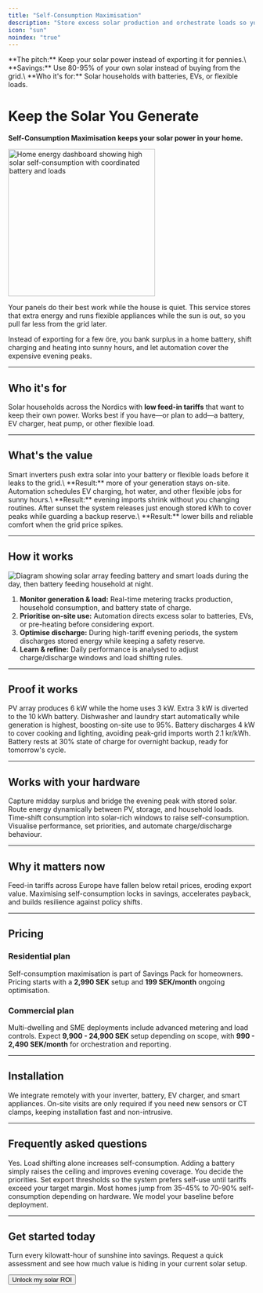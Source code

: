 ```yaml
---
title: "Self-Consumption Maximisation"
description: "Store excess solar production and orchestrate loads so you keep and use your own energy."
icon: "sun"
noindex: "true"
---
```


<Info>
**The pitch:** Keep your solar power instead of exporting it for pennies.\
**Savings:** Use 80-95% of your own solar instead of buying from the grid.\
**Who it's for:** Solar households with batteries, EVs, or flexible loads.
</Info>

# Keep the Solar You Generate

**Self-Consumption Maximisation keeps your solar power in your home.**

<img
  src="/images/hero-light.png"
  alt="Home energy dashboard showing high solar self-consumption with coordinated battery and loads"
  noZoom={true}
  height="300"
  className="rounded-xl"
/>

Your panels do their best work while the house is quiet. This service stores that extra energy and runs flexible appliances while the sun is out, so you pull far less from the grid later.

Instead of exporting for a few öre, you bank surplus in a home battery, shift charging and heating into sunny hours, and let automation cover the expensive evening peaks.

---

## Who it's for

Solar households across the Nordics with **low feed-in tariffs** that want to keep their own power. Works best if you have—or plan to add—a battery, EV charger, heat pump, or other flexible load.

---

## What's the value

<CardGroup cols={1}>
  <Card title="Capture midday surplus" icon="sun">
    Smart inverters push extra solar into your battery or flexible loads before it leaks to the grid.\
    **Result:** more of your generation stays on-site.
  </Card>
  <Card title="Run big loads when sunshine is free" icon="brain">
    Automation schedules EV charging, hot water, and other flexible jobs for sunny hours.\
    **Result:** evening imports shrink without you changing routines.
  </Card>
  <Card title="Use stored energy at night" icon="battery-charging">
    After sunset the system releases just enough stored kWh to cover peaks while guarding a backup reserve.\
    **Result:** lower bills and reliable comfort when the grid price spikes.
  </Card>
</CardGroup>

---

## How it works

![Diagram showing solar array feeding battery and smart loads during the day, then battery feeding household at night.](/images/hero-dark.png)

1. **Monitor generation & load:** Real-time metering tracks production, household consumption, and battery state of charge.
2. **Prioritise on-site use:** Automation directs excess solar to batteries, EVs, or pre-heating before considering export.
3. **Optimise discharge:** During high-tariff evening periods, the system discharges stored energy while keeping a safety reserve.
4. **Learn & refine:** Daily performance is analysed to adjust charge/discharge windows and load shifting rules.

---

## Proof it works

<Steps>
  <Step title="10:00 - Solar surplus detected">
    PV array produces 6 kW while the home uses 3 kW. Extra 3 kW is diverted to the 10 kWh battery.
  </Step>
  <Step title="12:00 - Load orchestration">
    Dishwasher and laundry start automatically while generation is highest, boosting on-site use to 95%.
  </Step>
  <Step title="18:30 - Sunset transition">
    Battery discharges 4 kW to cover cooking and lighting, avoiding peak-grid imports worth 2.1 kr/kWh.
  </Step>
  <Step title="23:00 - Reserve maintained">
    Battery rests at 30% state of charge for overnight backup, ready for tomorrow's cycle.
  </Step>
</Steps>

---

## Works with your hardware

<CardGroup cols={2}>
  <Card title="Home Batteries" icon="battery">
    Capture midday surplus and bridge the evening peak with stored solar.
  </Card>
  <Card title="Smart Inverters" icon="cpu">
    Route energy dynamically between PV, storage, and household loads.
  </Card>
  <Card title="Appliance Orchestration" icon="washer">
    Time-shift consumption into solar-rich windows to raise self-consumption.
  </Card>
  <Card title="Energy Management Platform" icon="cog">
    Visualise performance, set priorities, and automate charge/discharge behaviour.
  </Card>
</CardGroup>

---

## Why it matters now

Feed-in tariffs across Europe have fallen below retail prices, eroding export value. Maximising self-consumption locks in savings, accelerates payback, and builds resilience against policy shifts.

---

## Pricing

### Residential plan

Self-consumption maximisation is part of Savings Pack for homeowners. Pricing starts with a **2,990 SEK** setup and **199 SEK/month** ongoing optimisation.

### Commercial plan

Multi-dwelling and SME deployments include advanced metering and load controls. Expect **9,900 - 24,900 SEK** setup depending on scope, with **990 - 2,490 SEK/month** for orchestration and reporting.

---

## Installation

We integrate remotely with your inverter, battery, EV charger, and smart appliances. On-site visits are only required if you need new sensors or CT clamps, keeping installation fast and non-intrusive.

---

## Frequently asked questions

<AccordionGroup>
  <Accordion title="Will this work without a battery?">
    Yes. Load shifting alone increases self-consumption. Adding a battery simply raises the ceiling and improves evening coverage.
  </Accordion>
  <Accordion title="Can I still export when prices are attractive?">
    You decide the priorities. Set export thresholds so the system prefers self-use until tariffs exceed your target margin.
  </Accordion>
  <Accordion title="How much self-consumption can I expect?">
    Most homes jump from 35-45% to 70-90% self-consumption depending on hardware. We model your baseline before deployment.
  </Accordion>
</AccordionGroup>

---

## Get started today

Turn every kilowatt-hour of sunshine into savings. Request a quick assessment and see how much value is hiding in your current solar setup.

<Button href="/get-started" variant="primary" className="mt-4">
  Unlock my solar ROI
</Button>
